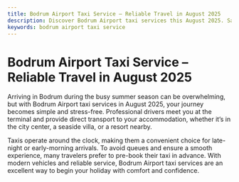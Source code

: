 ```yaml
---
title: Bodrum Airport Taxi Service – Reliable Travel in August 2025
description: Discover Bodrum Airport taxi services this August 2025. Safe, quick, and comfortable transfers to your hotel or villa.
keywords: bodrum airport taxi service
---
```


# Bodrum Airport Taxi Service – Reliable Travel in August 2025

Arriving in Bodrum during the busy summer season can be overwhelming, but with Bodrum Airport taxi services in August 2025, your journey becomes simple and stress-free. Professional drivers meet you at the terminal and provide direct transport to your accommodation, whether it’s in the city center, a seaside villa, or a resort nearby. 

Taxis operate around the clock, making them a convenient choice for late-night or early-morning arrivals. To avoid queues and ensure a smooth experience, many travelers prefer to pre-book their taxi in advance. With modern vehicles and reliable service, Bodrum Airport taxi services are an excellent way to begin your holiday with comfort and confidence.
